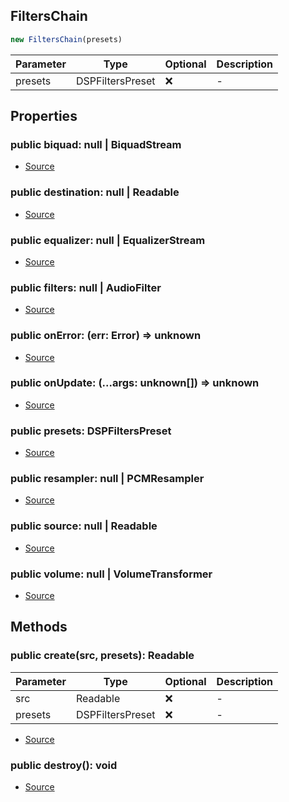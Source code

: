 ## FiltersChain

```typescript
new FiltersChain(presets)
```
| Parameter | Type | Optional | Description |
| ----------- | ----------- | ----------- | ----------- |
| presets | DSPFiltersPreset | ❌ | - |

## Properties
### public  biquad: null \| BiquadStream
- [Source](https://github.com/Androz2091/discord-player/blob/1a12f69/packages/equalizer/src/FiltersChainBuilder.ts#L18)
### public  destination: null \| Readable
- [Source](https://github.com/Androz2091/discord-player/blob/1a12f69/packages/equalizer/src/FiltersChainBuilder.ts#L21)
### public  equalizer: null \| EqualizerStream
- [Source](https://github.com/Androz2091/discord-player/blob/1a12f69/packages/equalizer/src/FiltersChainBuilder.ts#L16)
### public  filters: null \| AudioFilter
- [Source](https://github.com/Androz2091/discord-player/blob/1a12f69/packages/equalizer/src/FiltersChainBuilder.ts#L17)
### public  onError: (err: Error) => unknown
- [Source](https://github.com/Androz2091/discord-player/blob/1a12f69/packages/equalizer/src/FiltersChainBuilder.ts#L24)
### public  onUpdate: (...args: unknown\[]) => unknown
- [Source](https://github.com/Androz2091/discord-player/blob/1a12f69/packages/equalizer/src/FiltersChainBuilder.ts#L23)
### public  presets: DSPFiltersPreset
- [Source](https://github.com/Androz2091/discord-player/blob/1a12f69/packages/equalizer/src/FiltersChainBuilder.ts#L26)
### public  resampler: null \| PCMResampler
- [Source](https://github.com/Androz2091/discord-player/blob/1a12f69/packages/equalizer/src/FiltersChainBuilder.ts#L20)
### public  source: null \| Readable
- [Source](https://github.com/Androz2091/discord-player/blob/1a12f69/packages/equalizer/src/FiltersChainBuilder.ts#L22)
### public  volume: null \| VolumeTransformer
- [Source](https://github.com/Androz2091/discord-player/blob/1a12f69/packages/equalizer/src/FiltersChainBuilder.ts#L19)
## Methods
### public  create(src, presets): Readable
| Parameter | Type | Optional | Description |
| ----------- | ----------- | ----------- | ----------- |
| src | Readable | ❌ | - |
| presets | DSPFiltersPreset | ❌ | - |


- [Source](https://github.com/Androz2091/discord-player/blob/1a12f69/packages/equalizer/src/FiltersChainBuilder.ts#L28)
### public  destroy(): void
- [Source](https://github.com/Androz2091/discord-player/blob/1a12f69/packages/equalizer/src/FiltersChainBuilder.ts#L64)